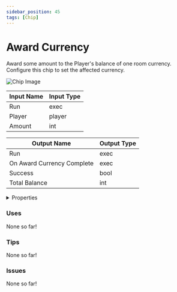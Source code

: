 ```yaml
---
sidebar_position: 45
tags: [Chip]
---
```


# Award Currency

Award some amount to the Player's balance of one room currency. Configure this chip to set the affected currency.



![Chip Image](/svg/03461631-734f-491b-ab86-6bdf66947556.svg)

| Input Name | Input Type |
|-----------|-----------|
| Run | exec |
| Player | player |
| Amount | int |

| Output Name | Output Type |
|-----------|-----------|
| Run | exec |
| On Award Currency Complete | exec |
| Success | bool |
| Total Balance | int |


<details>
  <summary>Properties</summary>
  <div>
    <div>
    <table>
      <thead>
        <tr>
          <th>Is beta required?</th>
          <th>❌</th>
        </tr>
        <tr>
          <th>Is this chip a trolling risk?</th>
          <th>❌</th>
        </tr>
        <tr>
          <th>Chip UUPD</th>
          <th>._uuid</th>
        </tr>
      </thead>
    </table>
    </div>
  </div>
</details>

### Uses

None so far!

### Tips

None so far!

### Issues

None so far!